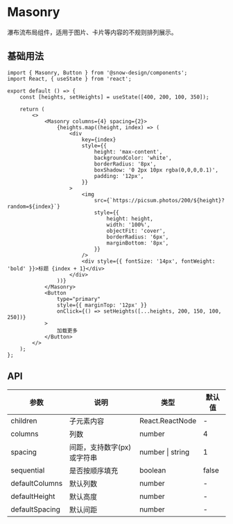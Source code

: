 # Masonry

瀑布流布局组件，适用于图片、卡片等内容的不规则排列展示。

## 基础用法

```tsx
import { Masonry, Button } from '@snow-design/components';
import React, { useState } from 'react';

export default () => {
    const [heights, setHeights] = useState([400, 200, 100, 350]);

    return (
        <>
            <Masonry columns={4} spacing={2}>
                {heights.map((height, index) => (
                    <div
                        key={index}
                        style={{
                            height: 'max-content',
                            backgroundColor: 'white',
                            borderRadius: '8px',
                            boxShadow: '0 2px 10px rgba(0,0,0,0.1)',
                            padding: '12px',
                        }}
                    >
                        <img
                            src={`https://picsum.photos/200/${height}?random=${index}`}
                            style={{
                                height: height,
                                width: '100%',
                                objectFit: 'cover',
                                borderRadius: '6px',
                                marginBottom: '8px',
                            }}
                        />
                        <div style={{ fontSize: '14px', fontWeight: 'bold' }}>标题 {index + 1}</div>
                    </div>
                ))}
            </Masonry>
            <Button
                type="primary"
                style={{ marginTop: '12px' }}
                onClick={() => setHeights([...heights, 200, 150, 100, 250])}
            >
                加载更多
            </Button>
        </>
    );
};
```

## API

| 参数           | 说明                       | 类型             | 默认值 |
| -------------- | -------------------------- | ---------------- | ------ |
| children       | 子元素内容                 | React.ReactNode  | -      |
| columns        | 列数                       | number           | 4      |
| spacing        | 间距，支持数字(px)或字符串 | number \| string | 1      |
| sequential     | 是否按顺序填充             | boolean          | false  |
| defaultColumns | 默认列数                   | number           | -      |
| defaultHeight  | 默认高度                   | number           | -      |
| defaultSpacing | 默认间距                   | number           | -      |
